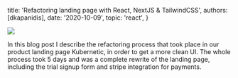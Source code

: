 
  title: 'Refactoring landing page with React, NextJS & TailwindCSS',
  authors: [dkapanidis],
  date: '2020-10-09',
  topic: 'react',
}

<img src={Banner}/>

In this blog post I describe the refactoring process that took place in our product landing page Kubernetic, in order to get a more clean UI. The whole process took 5 days and was a complete rewrite of the landing page, including the trial signup form and stripe integration for payments.
